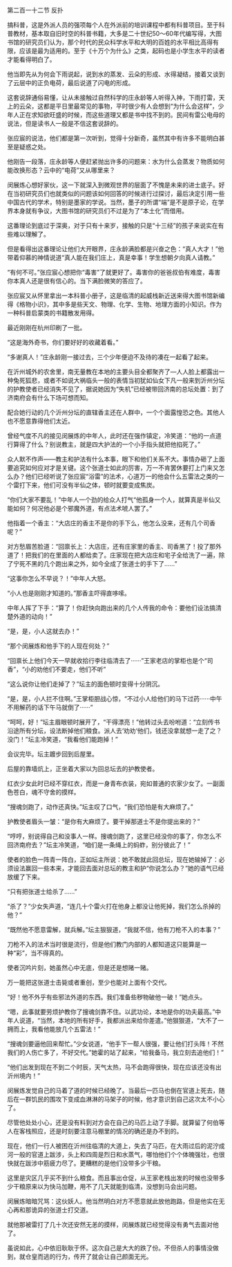

第二百一十二节 反扑

搞科普，这是外派人员的强项每个人在外派前的培训课程中都有科普项目。至于科普教材，基本取自旧时空的科普书籍，大多是二十世纪50～60年代编写得，大图书馆的研究员们认为，那个时代的民众科学水平和大明的百姓的水平相比高得有限，应该是最为适用的。至于《十万个为什么》之类，起码也是小学生水平的读者才能看得明白了。

他当即先从为何会下雨说起，说到水的蒸发、云朵的形成、水得凝结，接着又谈到了云层中的正负电荷，最后说道了闪电的形成。

这套说辞通俗易懂，让从未接触过自然科学的庄永龄等人听得入神，下雨打雷，天上的云朵，这都是平日里最常见的事物，平时很少有人会想到“为什么会这样”，少年人正在求知欲旺盛的时候，而这些道理又都是书中找不到的。民间有雷公电母的说法，但是读书人一般是不信这套说辞的。

张应宸的说法，他们都是第一次听到，觉得十分新奇，虽然其中有许多不能明白甚至是疑惑之处。

他刚告一段落，庄永龄等人便赶紧抛出许多的问题来：水为什么会蒸发？物质如何能改换形态？云中的“电荷”又从哪里来？

闵展炼心想好家伙，这一下就深入到微观世界的层面了不愧是未来的进士底子。好在当初研究员们也就类似的问题该如何回答的时候进行过探讨，最后决定引用一些中国古代的学术，特别是墨家的学说。当然，墨子的所谓“端”是不是原子论，在学界本身就有争议，大图书馆的研究员们不过是为了“本土化”而借用。

这番理论到底过于深奥，对于只有十来岁，接触的只是“十三经”的孩子来说实在有些难以理解了。

但是看得出这番理论让他们大开眼界，庄永龄满脸都是兴奋之色：“真人大才！”他带着仰慕的神情说道“真人能在我们庄上，真是幸事！学生想朝夕向真人请教。”

“有何不可。”张应宸心想把你“毒害”了就更好了。毒害你的爸爸叔伯有难度，毒害你本真人还是很有信心的。当下满脸微笑的答应了。

张应宸又从怀里拿出一本科普小册子，这是临清的起威栈新近送来得大图书馆新编得《格物小识》，其中多是些天文、物理、化学、生物、地理方面的小知识。作为一种科普启蒙类的书籍散发用得。

最近刚刚在杭州印刷了一批。

“这是海外奇书，你们要好好的收藏着看。”

“多谢真人！”庄永龄刚一接过去，三个少年便迫不及待的凑在一起看了起来。

在沂州城外的农舍里，南无量教在本地的主要头目全都聚齐了—人人脸上都露出一种兔死狐悲，或者不如说大祸临头一般的表情当初犹如仙女下凡一般来到沂州分坛的护教使者已经消失不见了，据说她因为“失机”已经被带回济南的总坛处置：到了济南府会有什么下场可想而知。

配合她行动的几个沂州分坛的直辖香主还在人群中，一个个面露惶恐之色。其他人也不愿意靠得他们太近。

曾经气度不凡的接见闵展炼的中年人，此时还在强作镇定，冷笑道：“他的一点道行算得了什么？别说教主，就是四大护法的一个小手指头就把他掐死了。”

众人默不作声——教主和护法有什么本事，眼下和他们关系不大。事情办砸了上面要追究如何应对才是关键。这个张道士如此的厉害，万一不肯罢休要打上门来又怎么办？他们已经听说了张应宸“浴雷”的法术，心道万一的他会什么五雷法之类的一个雷打下来，他们可没有半仙之体，顿时就要变成焦炭。

“你们大家不要乱！”中年人一个劲的给众人打气“他孤身一个人，就算真是半仙又能如何？何况他必是个邪魔外道，有点法术唬人罢了。”

他指着一个香主：“大店庄的香主不是你的手下么，他怎么没来，还有几个司香呢？”

对方愁眉苦脸道：“回禀长上：大店庄，还有庄家里的香主、司香黑了！投了那外道了！把我们的在里面的人都给卖了。庄家现在把大店庄和宅子全给洗了一遍，除了宁死不黑的几个跑出来之外，如今全成了张道士的手下了……”

“这事你怎么不早说？！”中年人大怒。

“小人也是刚刚才知道的。”那香主吓得直哆嗦。

中年人挥了下手：“算了！你赶快向跑出来的几个人传我的命令：要他们设法搞清楚外道的动向！”

“是，是，小人这就去办！”

“那个闵展炼和他手下的人现在何处？”

“回禀长上他们今天一早就收拾行李往临清去了······”王家老店的掌柜也是个“司香”，“小的劝他们不要走，他们不听”

“这么说你让他们走掉了？”坛主的面色顿时变得十分阴沉。

“是，是，小人拦不住啊。”王掌柜胆战心惊，“不过小人给他们的马下过药······中午不用解药的话下午马就倒了······”

“呵呵，好！”坛主眉眼顿时展开了，“干得漂亮！”他转过头去吩咐道：“立刻传书沿途所有分坛，设法断掉他们粮食。派人去‘劝劝‘他们，钱还没拿就想一走了之？没门！”坛主冷笑道，“我看他们能跑掉！”

会议完毕。坛主踱步回到后屋里。

后屋的靠墙炕上，正坐着大家以为回总坛去的护教使者。

红衣少女此时已经不穿红衣，而是一身青布衣装，宛如普通的农家少女了。一副面色苍白，魂不守舍的摸样。

“搜魂剑跑了，动作还真快。”坛主叹了口气，“我们恐怕是有大麻烦了。”

护教使者眉头一皱：“是你有大麻烦了。要干掉那道士不是你提出来的？”

“哼哼，别说得自己和没事人一样。搜魂剑跑了，这里已经没你的事了，你怎么不回济南府去？”坛主冷笑道，“咱们是一条绳上的蚂蚱，别分彼此了！”

使者的脸色一阵青一阵白，正如坛主所说：她不敢就此回总坛，现在她输掉了：必须设法赢回一些本来，才能回去面对总坛的教主和护“你说怎么办？”她的语气已经放缓了下来。

“只有把张道士给杀了……”

“杀了？”少女失声道，“连几十个雷火打在他身上都没让他死掉，我们怎么杀掉的他？”

“既然他不愿意雷解，就兵解。”坛主狠狠道，“我就不信，他有刀枪不入的本事？”

刀枪不入的法术当时很是流行，但是他们教门内部的人都知道这只能算是一种“彩”，当不得真的。

使者沉吟片刻，她虽然心中无底，但是还是想赌一赌。

万一能把这张道士击毙或者重创，至少也能对上面有个交代。

“好！他不外乎有些邪法外道的东西。我们准备些秽物破他一破！”她点头。

“嗯，此事就要劳烦护教你了搜魂剑靠不住。以武功论，本地是你的功夫最高。”中年人说道，“当然，本地的所有好手，我都派出来给你差遣。”他狠狠道，“大不了一拥而上，我看他能放几个五雷法！”

“搜魂剑要逼他回来帮忙。”少女说道，“他手下一帮人很强，要让他们打头阵！不然我们的人伤亡多了，不好交代。”她霍的站了起来，“给我备马，我立刻去追他们！”

“他们出发到现在不到二个时辰，天气太热，马不会跑得很快，现在应该还没有出沂州境内！”

闵展炼发觉自己的马着了道的时候已经晚了。当最后一匹马也倒在官道上死去，随后在一群饥民的围攻下变成血淋淋的马架子的时候，他才意识到自己这次太不小心了。

尽管他处处小心，还是没有料到对方会在自己的马匹上动了手脚。就算留了何伯等人在客栈照应，还是时刻要注意马棚里的情况的确还是办不到的。

现在，他们一行人被困在沂州往临清的大道上，失去了马匹，在大雨过后的泥泞成河一般的官道上跋涉，头上和四周是烈日和水蒸气，哪怕他们个个体魄强壮，也很快就在跋涉中筋疲力尽了。更糟糕的是他们没带多少干粮。

这里是灾区几乎买不到什么粮食。而且事出仓促，从王家老栈出发的时候也没带多少干粮原来以为快马加鞭，用不了几天就能到临清，没想到马会出问题。

闵展炼暗暗咒骂：这伙妖人。他当然明白对方不愿意就此放他跑路，但是他实在无心再和那诡异的张道士打交道。

就他那被雷打了几十次还安然无恙的摸样，闵展炼就已经觉得没有勇气去面对他了。

虽说如此，心中依旧耿耿于怀。这次自己是大大的跌了份。不但杀人的事情没做到，就仓皇而逃的行为，传开了就会让自己颜面无光。

